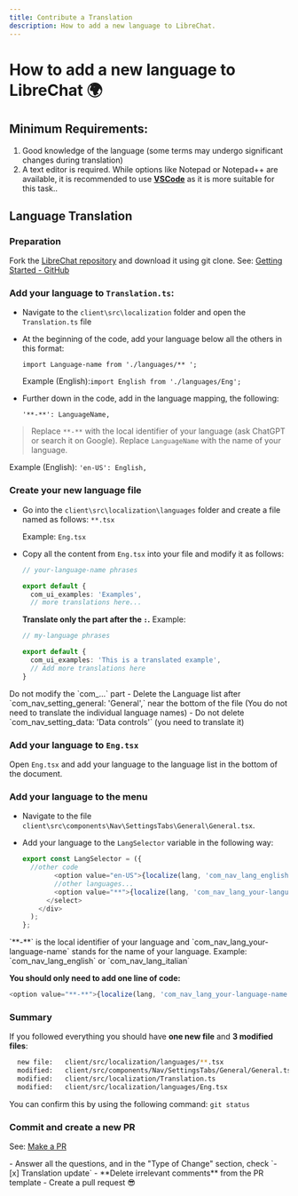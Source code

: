 ```yaml
---
title: Contribute a Translation
description: How to add a new language to LibreChat.
---
```


# How to add a new language to LibreChat 🌍

## Minimum Requirements:

1. Good knowledge of the language (some terms may undergo significant changes during translation)
2. A text editor is required. While options like Notepad or Notepad++ are available, it is recommended to use **[VSCode](https://code.visualstudio.com/download)** as it is more suitable for this task..

## Language Translation

### Preparation

Fork the [LibreChat repository](https://github.librechat.ai) and download it using git clone. See: [Getting Started - GitHub](/docs/development/get_started#github)

### Add your language to `Translation.ts`:

- Navigate to the `client\src\localization` folder and open the `Translation.ts` file

- At the beginning of the code, add your language below all the others in this format:

  `import Language-name from './languages/** ';`

  Example (English):`import English from './languages/Eng';`

- Further down in the code, add in the language mapping, the following:

  `'**-**': LanguageName,`

> Replace `**-**` with the local identifier of your language (ask ChatGPT or search it on Google).
> Replace `LanguageName` with the name of your language.

Example (English): `'en-US': English,`

### Create your new language file

- Go into the `client\src\localization\languages` folder and create a file named as follows: `**.tsx`

  Example: `Eng.tsx`

- Copy all the content from `Eng.tsx` into your file and modify it as follows:

  ```ts filename="Eng.tsx"
  // your-language-name phrases

  export default {
    com_ui_examples: 'Examples',
    // more translations here...
  ```

  **Translate only the part after the `:`.**
  Example:

  ```ts filename="**.tsx (new language)"
  // my-language phrases

  export default {
    com_ui_examples: 'This is a translated example',
    // Add more translations here
  }
  ```

<Callout type="warning" title="Note:">
  Do not modify the `com_...` part
</Callout>

<Callout type="success" title="Important:">
  - Delete the Language list after `com_nav_setting_general: 'General',` near the bottom of the file
  (You do not need to translate the individual language names) - Do not delete
  `com_nav_setting_data: 'Data controls'` (you need to translate it)
</Callout>

### Add your language to `Eng.tsx`

Open `Eng.tsx` and add your language to the language list in the bottom of the document.

### Add your language to the menu

- Navigate to the file `client\src\components\Nav\SettingsTabs\General\General.tsx`.
- Add your language to the `LangSelector` variable in the following way:

  ```ts filename="LangSelector"
  export const LangSelector = ({
    //other code
          <option value="en-US">{localize(lang, 'com_nav_lang_english')}</option>
          //other languages...
          <option value="**">{localize(lang, 'com_nav_lang_your-language-name')}</option>
        </select>
      </div>
    );
  };
  ```

<Callout type="note">
  `**-**` is the local identifier of your language and `com_nav_lang_your-language-name` stands for
  the name of your language. Example: `com_nav_lang_english` or `com_nav_lang_italian`
</Callout>

**You should only need to add one line of code:**

```ts
<option value="**-**">{localize(lang, 'com_nav_lang_your-language-name')}</option>
```

### Summary

If you followed everything you should have **one new file** and **3 modified files**:

```bash
  new file:   client/src/localization/languages/**.tsx                       <-----new language
  modified:   client/src/components/Nav/SettingsTabs/General/General.tsx
  modified:   client/src/localization/Translation.ts
  modified:   client/src/localization/languages/Eng.tsx
```

<Callout type="tip">You can confirm this by using the following command: `git status`</Callout>

### Commit and create a new PR

See: [Make a PR](/docs/development/get_started#create-a-pull-request-pr)

<Callout type="success" tytle="Pull Request">
  - Answer all the questions, and in the "Type of Change" section, check `- [x] Translation update`
  - **Delete irrelevant comments** from the PR template - Create a pull request 😎
</Callout>
